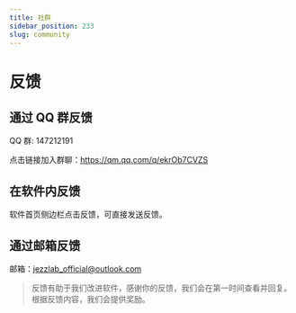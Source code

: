 ```yaml
---
title: 社群
sidebar_position: 233
slug: community
---
```


# 反馈

## 通过 QQ 群反馈

QQ 群: 147212191

点击链接加入群聊：https://qm.qq.com/q/ekrOb7CVZS

## 在软件内反馈

软件首页侧边栏点击反馈，可直接发送反馈。

## 通过邮箱反馈

邮箱：jezzlab_official@outlook.com

> 反馈有助于我们改进软件，感谢你的反馈，我们会在第一时间查看并回复。 根据反馈内容，我们会提供奖励。
